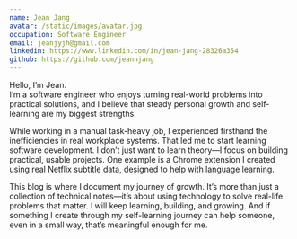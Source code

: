 ```yaml
---
name: Jean Jang
avatar: /static/images/avatar.jpg
occupation: Software Engineer
email: jeanjyjh@gmail.com
linkedin: https://www.linkedin.com/in/jean-jang-28326a354
github: https://github.com/jeannjang
---
```


Hello, I’m Jean.  
I’m a software engineer who enjoys turning real-world problems into practical solutions, and I believe that steady personal growth and self-learning are my biggest strengths.

While working in a manual task-heavy job, I experienced firsthand the inefficiencies in real workplace systems. That led me to start learning software development.
I don’t just want to learn theory—I focus on building practical, usable projects. One example is a Chrome extension I created using real Netflix subtitle data, designed to help with language learning.

This blog is where I document my journey of growth. It’s more than just a collection of technical notes—it’s about using technology to solve real-life problems that matter.
I will keep learning, building, and growing.
And if something I create through my self-learning journey can help someone, even in a small way, that’s meaningful enough for me.